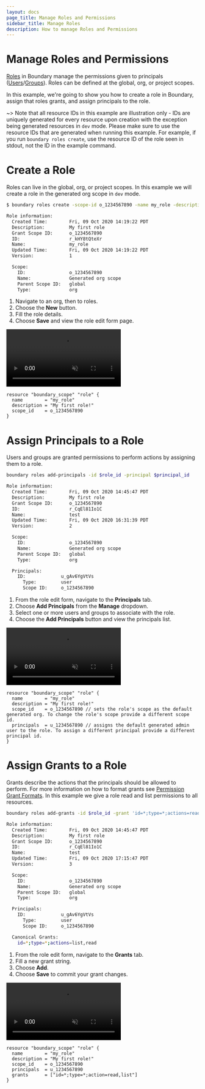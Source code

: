 ```yaml
---
layout: docs
page_title: Manage Roles and Permissions
sidebar_title: Manage Roles
description: How to manage Roles and Permissions
---
```


# Manage Roles and Permissions

[Roles](/docs/concepts/domain-model/roles) in Boundary manage the permissions given to principals ([Users](/docs/concepts/domain-model/users)/[Groups](/docs/concepts/domain-model/groups)). Roles can be defined at the global, org, or project scopes.

In this example, we're going to show you how to create a role in Boundary, assign that roles grants, and assign principals to the role.

~> Note that all resource IDs in this example are illustration only - IDs are uniquely generated for every resource upon creation with the exception being
generated resources in `dev` mode. Please make sure to use the resource IDs that are generated when running this example. For example, if you run
`boundary roles create`, use the resource ID of the role seen in stdout, not the ID in the example command.

# Create a Role

Roles can live in the global, org, or project scopes. In this example we will create a role in the generated org scope in `dev` mode.

<Tabs>
<Tab heading="CLI">


```bash
$ boundary roles create -scope-id o_1234567890 -name my_role -description "My first role"

Role information:
  Created Time:        Fri, 09 Oct 2020 14:19:22 PDT
  Description:         My first role
  Grant Scope ID:      o_1234567890
  ID:                  r_kHY8tQteXr
  Name:                my_role
  Updated Time:        Fri, 09 Oct 2020 14:19:22 PDT
  Version:             1

  Scope:
    ID:                o_1234567890
    Name:              Generated org scope
    Parent Scope ID:   global
    Type:              org
```

</Tab>
<Tab heading="Admin Console">


1. Navigate to an org, then to roles.
1. Choose the **New** button.
1. Fill the role details.
1. Choose **Save** and view the role edit form page.

<video muted playsInline autoPlay loop class="boundary-clickthrough-video">
  <source
    type="video/mp4"
    src="https://www.datocms-assets.com/2885/1602516687-boundary-clickthrough-role-create.mp4"
  />
</video>

</Tab>
<Tab heading="Terraform">


```hcl
resource "boundary_scope" "role" {
  name        = "my_role"
  description = "My first role!"
  scope_id    = o_1234567890
}
```

</Tab>
</Tabs>


# Assign Principals to a Role

Users and groups are granted permissions to perform actions by assigning them to a role.

<Tabs>
<Tab heading="CLI">


```bash
boundary roles add-principals -id $role_id -principal $principal_id

Role information:
  Created Time:        Fri, 09 Oct 2020 14:45:47 PDT
  Description:         My first role
  Grant Scope ID:      o_1234567890
  ID:                  r_CqEl81Io1C
  Name:                test
  Updated Time:        Fri, 09 Oct 2020 16:31:39 PDT
  Version:             2

  Scope:
    ID:                o_1234567890
    Name:              Generated org scope
    Parent Scope ID:   global
    Type:              org

  Principals:
    ID:             u_gAv6YgVtVs
      Type:         user
      Scope ID:     o_1234567890
```

</Tab>
<Tab heading="Admin Console">


1. From the role edit form, navigate to the **Principals** tab.
1. Choose **Add Principals** from the **Manage** dropdown.
1. Select one or more users and groups to associate with the role.
1. Choose the **Add Principals** button and view the principals list.

<video muted playsInline autoPlay loop class="boundary-clickthrough-video">
  <source
    type="video/mp4"
    src="https://www.datocms-assets.com/2885/1602516684-boundary-clickthrough-role-add-principal.mp4"
  />
</video>

</Tab>
<Tab heading="Terraform">


```hcl
resource "boundary_scope" "role" {
  name        = "my_role"
  description = "My first role!"
  scope_id    = o_1234567890 // sets the role's scope as the default generated org. To change the role's scope provide a different scope id.
  principals  = u_1234567890 // assigns the default generated admin user to the role. To assign a different principal provide a different principal id.
}
```

</Tab>
</Tabs>


# Assign Grants to a Role

Grants describe the actions that the principals should be allowed to perform. For more information on how to format grants see [Permission Grant Formats](https://boundaryproject.io/docs/concepts/security/permissions#permission-grant-formats).
In this example we give a role read and list permissions to all resources.

<Tabs>
<Tab heading="CLI">


```bash
boundary roles add-grants -id $role_id -grant 'id=*;type=*;actions=read,list'

Role information:
  Created Time:        Fri, 09 Oct 2020 14:45:47 PDT
  Description:         My first role
  Grant Scope ID:      o_1234567890
  ID:                  r_CqEl81Io1C
  Name:                test
  Updated Time:        Fri, 09 Oct 2020 17:15:47 PDT
  Version:             3

  Scope:
    ID:                o_1234567890
    Name:              Generated org scope
    Parent Scope ID:   global
    Type:              org

  Principals:
    ID:             u_gAv6YgVtVs
      Type:         user
      Scope ID:     o_1234567890

  Canonical Grants:
    id=*;type=*;actions=list,read

```

</Tab>
<Tab heading="Admin Console">


1. From the role edit form, navigate to the **Grants** tab.
1. Fill a new grant string.
1. Choose **Add**.
1. Choose **Save** to commit your grant changes.

<video muted playsInline autoPlay loop class="boundary-clickthrough-video">
  <source
    type="video/mp4"
    src="https://www.datocms-assets.com/2885/1602516681-boundary-clickthrough-role-add-grant.mp4"
  />
</video>

</Tab>


<Tab heading="Terraform">


```hcl
resource "boundary_scope" "role" {
  name        = "my_role"
  description = "My first role!"
  scope_id    = o_1234567890
  principals  = u_1234567890
  grants      = ["id=*;type=*;action=read,list"]
}
```

</Tab>
</Tabs>

